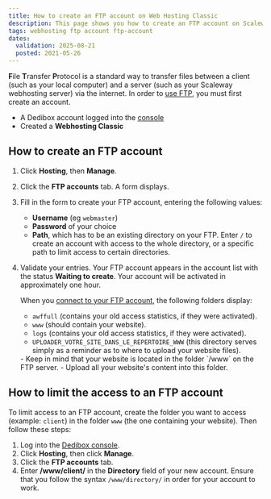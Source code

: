 ```yaml
---
title: How to create an FTP account on Web Hosting Classic
description: This page shows you how to create an FTP account on Scaleway Web Hosting Classic
tags: webhosting ftp account ftp-account
dates:
  validation: 2025-08-21
  posted: 2021-05-26
---
```



<WebhostingOnline />

**F**ile **T**ransfer **P**rotocol is a standard way to transfer files between a client (such as your local computer) and a server (such as your Scaleway webhosting server) via the internet. In order to [use FTP](/classic-hosting/how-to/connect-via-ftp/), you must first create an account.

<Requirements />

- A Dedibox account logged into the [console](https://console.online.net)
- Created a **Webhosting Classic**

## How to create an FTP account

1. Click **Hosting**, then **Manage**.
2. Click the **FTP accounts** tab.
    A form displays.
3. Fill in the form to create your FTP account, entering the following values:
    * **Username** (eg `webmaster`)
    * **Password** of your choice
    * **Path**, which has to be an existing directory on your FTP. Enter `/` to create an account with access to the whole directory, or a specific path to limit access to certain directories.
4. Validate your entries.
    <Message type="note">
      Your FTP account appears in the account list with the status **Waiting to create**. Your account will be activated in approximately one hour.
    </Message>

    When you [connect to your FTP account](/classic-hosting/how-to/connect-via-ftp/), the following folders display:
    * `awffull` (contains your old access statistics, if they were activated).
    * `www` (should contain your website).
    * `logs` (contains your old access statistics, if they were activated).
    * `UPLOADER_VOTRE_SITE_DANS_LE_REPERTOIRE_WWW` (this directory serves simply as a reminder as to where to upload your website files).

    <Message type="important">
      - Keep in mind that your website is located in the folder `/www` on the FTP server.
      - Upload all your website's content into this folder.
    </Message>

## How to limit the access to an FTP account

To limit access to an FTP account, create the folder you want to access (example: `client`) in the folder `www` (the one containing your website). Then follow these steps:

1. Log into the [Dedibox console](https://console.online.net).
2. Click **Hosting**, then click **Manage**.
3. Click the **FTP accounts** tab.
4. Enter **/www/client/** in the **Directory** field of your new account.
    <Message type="important">
      Ensure that you follow the syntax `/www/directory/` in order for your account to work.
    </Message>
